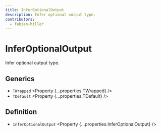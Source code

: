 ```yaml
---
title: InferOptionalOutput
description: Infer optional output type.
contributors:
  - fabian-hiller
---
```



# InferOptionalOutput

Infer optional output type.

## Generics

- `TWrapped` <Property {...properties.TWrapped} />
- `TDefault` <Property {...properties.TDefault} />

## Definition

- `InferOptionalOutput` <Property {...properties.InferOptionalOutput} />
